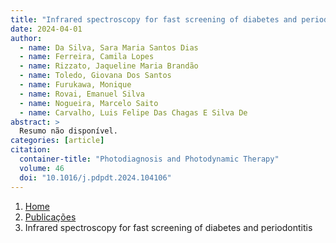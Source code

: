 ```yaml
---
title: "Infrared spectroscopy for fast screening of diabetes and periodontitis"
date: 2024-04-01
author:
  - name: Da Silva, Sara Maria Santos Dias
  - name: Ferreira, Camila Lopes
  - name: Rizzato, Jaqueline Maria Brandão
  - name: Toledo, Giovana Dos Santos
  - name: Furukawa, Monique
  - name: Rovai, Emanuel Silva
  - name: Nogueira, Marcelo Saito
  - name: Carvalho, Luis Felipe Das Chagas E Silva De
abstract: > 
  Resumo não disponível.
categories: [article]
citation: 
  container-title: "Photodiagnosis and Photodynamic Therapy"
  volume: 46
  doi: "10.1016/j.pdpdt.2024.104106"
---
```


```{=html}
<nav aria-label="breadcrumb">
  <ol class="breadcrumb">
    <li class="breadcrumb-item"><a href="../../index.html">Home</a></li>
    <li class="breadcrumb-item"><a href="../index.html">Publicações</a></li>
    <li class="breadcrumb-item active" aria-current="page">Infrared spectroscopy for fast screening of diabetes and periodontitis</li>
  </ol>
</nav>
```
